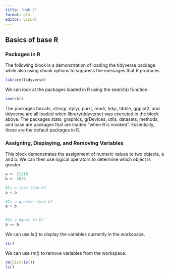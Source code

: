 ```yaml
---
title: "Hmk 2"
format: gfm
editor: visual
---
```


## Basics of base R

### Packages in R

The following block is a demonstration of loading the tidyverse package while also using chunk options to suppress the messages that R produces.

```r
library(tidyverse)
```

We can look at the packages loaded in R using the search() function.

```r
search()
```

The packages forcats, stringr, dplyr, purrr, readr, tidyr, tibble, ggplot2, and tidyverse are all loaded when library(tidyverse) was executed in the block above. The packages stats, graphics, grDevices, utils, datasets, methods, and base are packages that are loaded "when R is invoked". Essentially, these are the default packages in R.

### Assigning, Displaying, and Removing Variables

This block demonstrates the assignment of numeric values to two objects, a and b. We can then use logical operators to determine which object is greater.

```r
a <- 21/10
b <- 20/9

#Is a less than b?
a < b

#Is a greater than b?
a > b


#Is a equal to b?
a == b
```

We can use ls() to display the variables currently in the workspace.

```r
ls()
```

We can use rm() to remove variables from the workspace.

```r
rm(list=ls())
ls()
```
